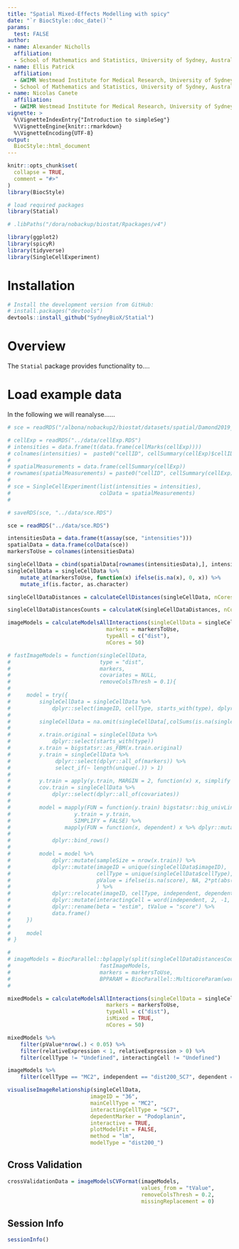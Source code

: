 ```yaml
---
title: "Spatial Mixed-Effects Modelling with spicy"
date: "`r BiocStyle::doc_date()`"
params:
  test: FALSE
author:
- name: Alexander Nicholls
  affiliation:  
  - School of Mathematics and Statistics, University of Sydney, Australia
- name: Ellis Patrick
  affiliation:
  - &WIMR Westmead Institute for Medical Research, University of Sydney, Australia
  - School of Mathematics and Statistics, University of Sydney, Australia
- name: Nicolas Canete
  affiliation:  
  - &WIMR Westmead Institute for Medical Research, University of Sydney, Australia
vignette: >
  %\VignetteIndexEntry{"Introduction to simpleSeg"}
  %\VignetteEngine{knitr::rmarkdown}
  %\VignetteEncoding{UTF-8}
output: 
  BiocStyle::html_document
---
```

  
```r
knitr::opts_chunk$set(
  collapse = TRUE,
  comment = "#>"
)
library(BiocStyle)
```


```r
# load required packages
library(Statial)

# .libPaths("/dora/nobackup/biostat/Rpackages/v4")

library(ggplot2)
library(spicyR)
library(tidyverse)
library(SingleCellExperiment)
```

# Installation

```r
# Install the development version from GitHub:
# install.packages("devtools")
devtools::install_github("SydneyBioX/Statial")
```

# Overview

The `Statial` package provides functionality to.... 


# Load example data

In the following we will reanalyse......

```r
# sce = readRDS("/albona/nobackup2/biostat/datasets/spatial/Damond2019_Diabetes_IMC/analysis/DamondCellsSCE.rds")

# cellExp = readRDS("../data/cellExp.RDS")
# intensities = data.frame(t(data.frame(cellMarks(cellExp))))
# colnames(intensities) =  paste0("cellID", cellSummary(cellExp)$cellID)
# 
# spatialMeasurements = data.frame(cellSummary(cellExp))
# rownames(spatialMeasurements) = paste0("cellID", cellSummary(cellExp)$cellID)
# 
# sce = SingleCellExperiment(list(intensities = intensities),
#                            colData = spatialMeasurements)
# 

# saveRDS(sce, "../data/sce.RDS")

```


```r
sce = readRDS("../data/sce.RDS")
```



```r
intensitiesData = data.frame(t(assay(sce, "intensities")))
spatialData = data.frame(colData(sce))
markersToUse = colnames(intensitiesData)

singleCellData = cbind(spatialData[rownames(intensitiesData),], intensitiesData)
singleCellData = singleCellData %>% 
    mutate_at(markersToUse, function(x) ifelse(is.na(x), 0, x)) %>% 
    mutate_if(is.factor, as.character)
```


```r
singleCellDataDistances = calculateCellDistances(singleCellData, nCores = 50, Rs = c(200))
```


```r
singleCellDataDistancesCounts = calculateK(singleCellDataDistances, nCores = 50, Rs = c(200))
```


```r
imageModels = calculateModelsAllInteractions(singleCellData = singleCellDataDistancesCounts, 
                               markers = markersToUse, 
                               typeAll = c("dist"),
                               nCores = 50)
```

```r
# fastImageModels = function(singleCellData,
#                            type = "dist",
#                            markers,
#                            covariates = NULL,
#                            removeColsThresh = 0.1){
# 
#     model = try({
#         singleCellData = singleCellData %>%
#             dplyr::select(imageID, cellType, starts_with(type), dplyr::all_of(markers), dplyr::all_of(covariates))
# 
#         singleCellData = na.omit(singleCellData[,colSums(is.na(singleCellData)) < removeColsThresh*nrow(singleCellData)])
# 
#         x.train.original = singleCellData %>%
#             dplyr::select(starts_with(type))
#         x.train = bigstatsr::as_FBM(x.train.original)
#         y.train = singleCellData %>%
#              dplyr::select(dplyr::all_of(markers)) %>%
#              select_if(~ length(unique(.)) > 1)
# 
#         y.train = apply(y.train, MARGIN = 2, function(x) x, simplify = FALSE)
#         cov.train = singleCellData %>%
#             dplyr::select(dplyr::all_of(covariates))
# 
#         model = mapply(FUN = function(y.train) bigstatsr::big_univLinReg(X = x.train, y.train = y.train , covar.train = as.matrix(cov.train)),
#                    y.train = y.train,
#                    SIMPLIFY = FALSE) %>%
#                 mapply(FUN = function(x, dependent) x %>% dplyr::mutate(independent = colnames(x.train.original),
#                                                                         dependent = dependent), dependent = names(.), SIMPLIFY = FALSE) %>%
#             dplyr::bind_rows()
# 
#         model = model %>%
#             dplyr::mutate(sampleSize = nrow(x.train)) %>%
#             dplyr::mutate(imageID = unique(singleCellData$imageID),
#                           cellType = unique(singleCellData$cellType),
#                           pValue = ifelse(is.na(score), NA, 2*pt(abs(score), df = sampleSize - 2 - ncol(cov.train), lower.tail = FALSE))
#                           ) %>%
#             dplyr::relocate(imageID, cellType, independent, dependent) %>%
#             dplyr::mutate(interactingCell = word(independent, 2, -1, "_"), type = word(independent, 1, 1, "_")) %>%
#             dplyr::rename(beta = "estim", tValue = "score") %>%
#             data.frame()
#     })
# 
#     model
# }

# 
# imageModels = BiocParallel::bplapply(split(singleCellDataDistancesCounts, ~imageID + cellType), 
#                            fastImageModels, 
#                            markers = markersToUse,
#                            BPPARAM = BiocParallel::MulticoreParam(workers = 50))
# 


```








```r
mixedModels = calculateModelsAllInteractions(singleCellData = singleCellDataDistancesCounts, 
                               markers = markersToUse, 
                               typeAll = c("dist"),
                               isMixed = TRUE,
                               nCores = 50)

mixedModels %>% 
    filter(pValue*nrow(.) < 0.05) %>% 
    filter(relativeExpression < 1, relativeExpression > 0) %>% 
    filter(cellType != "Undefined", interactingCell != "Undefined") 


```


```r
imageModels %>% 
    filter(cellType == "MC2", independent == "dist200_SC7", dependent == "Podoplanin") 

```



```r
visualiseImageRelationship(singleCellData, 
                          imageID = "36", 
                          mainCellType = "MC2",
                          interactingCellType = "SC7",
                          depedentMarker = "Podoplanin", 
                          interactive = TRUE, 
                          plotModelFit = FALSE,
                          method = "lm",
                          modelType = "dist200_")
```


## Cross Validation
```r
crossValidationData = imageModelsCVFormat(imageModels, 
                                          values_from = "tValue",  
                                          removeColsThresh = 0.2, 
                                          missingReplacement = 0)
```


## Session Info
```r
sessionInfo()
```



